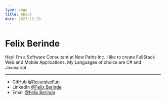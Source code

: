 ```yaml
---
type: page
title: About
date: 2023-12-19
---
```


# Felix Berinde

Hey! I'm a Software Consultant at New Paths Inc. I like to create FullStack Web and Mobile Applications. My Languages of choice are C# and Javascript.

---

- GitHub [@RecursiveFun](https://github.com/RecursiveFun)
- LinkedIn [@Felix Berinde](https://www.linkedin.com/in/felix-berinde-580525ab/)
- Email [@Felix Berinde](mailto:fberind@newpaths.org)

